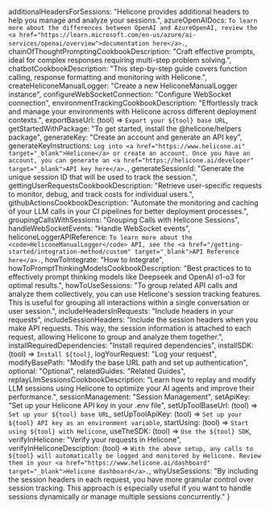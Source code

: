   additionalHeadersForSessions: "Helicone provides additional headers to help you manage and analyze your sessions.",
  azureOpenAIDocs: `To learn more about the differences between OpenAI and AzureOpenAI, review the <a href="https://learn.microsoft.com/en-us/azure/ai-services/openai/overview">documentation here</a>.`,
  chainOfThoughtPromptingCookbookDescription: "Craft effective prompts, ideal for complex responses requiring multi-step problem solving.",
  chatbotCookbookDescription: "This step-by-step guide covers function calling, response formatting and monitoring with Helicone.",
  createHeliconeManualLogger: "Create a new HeliconeManualLogger instance",
  configureWebSocketConnection: "Configure WebSocket connection",
  environmentTrackingCookbookDescription: "Effortlessly track and manage your environments with Helicone across different deployment contexts.",
  exportBaseUrl: (tool) => `Export your ${tool} base URL`,
  getStartedWithPackage: "To get started, install the @helicone/helpers package",
  generateKey: "Create an account and generate an API key",
  generateKeyInstructions: `Log into <a href="https://www.helicone.ai" target="_blank">Helicone</a> or create an account. Once you have an account, you can generate an <a href="https://helicone.ai/developer" target="_blank">API key here</a>.`,
  generateSessionId: "Generate the unique session ID that will be used to track the session.",
  gettingUserRequestsCookbookDescription: "Retrieve user-specific requests to monitor, debug, and track costs for individual users.",
  githubActionsCookbookDescription: "Automate the monitoring and caching of your LLM calls in your CI pipelines for better deployment processes.",
  groupingCallsWithSessions: "Grouping Calls with Helicone Sessions",
  handleWebSocketEvents: "Handle WebSocket events",
  heliconeLoggerAPIReference: `To learn more about the <code>HeliconeManualLogger</code> API, see the <a href="/getting-started/integration-method/custom" target="_blank">API Reference here</a>.`,
  howToIntegrate: "How to Integrate",
  howToPromptThinkingModelsCookbookDescription: "Best practices to to effectively prompt thinking models like Deepseek and OpenAI o1-o3 for optimal results.",
  howToUseSessions: "To group related API calls and analyze them collectively, you can use Helicone's session tracking features. This is useful for grouping all interactions within a single conversation or user session.",
  includeHeadersInRequests: "Include headers in your requests",
  includeSessionHeaders: "Include the session headers when you make API requests. This way, the session information is attached to each request, allowing Helicone to group and analyze them together.",
  installRequiredDependencies: "Install required dependencies",
  installSDK: (tool) => `Install ${tool}`,
  logYourRequest: "Log your request",
  modifyBasePath: "Modify the base URL path and set up authentication",
  optional: "Optional",
  relatedGuides: "Related Guides",
  replayLlmSessionsCookbookDescription: "Learn how to replay and modify LLM sessions using Helicone to optimize your AI agents and improve their performance.",
  sessionManagement: "Session Management",
  setApiKey: "Set up your Helicone API key in your .env file",
  setUpToolBaseUrl: (tool) => `Set up your ${tool} base URL`,
  setUpToolApiKey: (tool) => `Set up your ${tool} API key as an environment variable`,
  startUsing: (tool) => `Start using ${tool} with Helicone`,
  useTheSDK: (tool) => `Use the ${tool} SDK`,
  verifyInHelicone: "Verify your requests in Helicone",
  verifyInHeliconeDesciption: (tool) => `With the above setup, any calls to ${tool} will automatically be logged and monitored by Helicone. Review them in your <a href="https://www.helicone.ai/dashboard" target="_blank">Helicone dashboard</a>.`,
  whyUseSessions: "By including the session headers in each request, you have more granular control over session tracking. This approach is especially useful if you want to handle sessions dynamically or manage multiple sessions concurrently."
}
